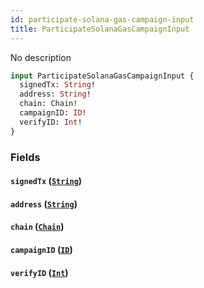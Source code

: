 ```yaml
---
id: participate-solana-gas-campaign-input
title: ParticipateSolanaGasCampaignInput
---
```



No description

```graphql
input ParticipateSolanaGasCampaignInput {
  signedTx: String!
  address: String!
  chain: Chain!
  campaignID: ID!
  verifyID: Int!
}
```


### Fields

#### `signedTx` ([`String`](../../references/scalars/string))




#### `address` ([`String`](../../references/scalars/string))




#### `chain` ([`Chain`](../../references/enums/chain))




#### `campaignID` ([`ID`](../../references/scalars/id))




#### `verifyID` ([`Int`](../../references/scalars/int))






